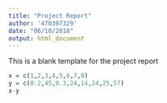 ```yaml
---
title: "Project Report"
author: '470397329'
date: "06/10/2018"
output: html_document
---
```

This is a blank template for the project report

```r
x = c(1,2,3,4,5,6,7,8)
y = c(0.2,45,0.3,24,14,24,25,57)
x-y
```

